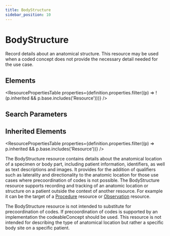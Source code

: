 ```yaml
---
title: BodyStructure
sidebar_position: 10
---
```



# BodyStructure

Record details about an anatomical structure. This resource may be used when a coded concept does not provide the necessary detail needed for the use case.

<Tabs queryString="section">
  <TabItem value="schema" label="Schema" default>

## Elements

<ResourcePropertiesTable
  properties={definition.properties.filter((p) => !(p.inherited && p.base.includes('Resource')))}
/>

## Search Parameters

<SearchParamsTable searchParams={definition.searchParameters} />

## Inherited Elements

<ResourcePropertiesTable properties={definition.properties.filter((p) => p.inherited && p.base.includes('Resource'))} />

  </TabItem>
  <TabItem value="usage" label="Usage">
<div> <a name="scope"></a> <p>  The <Link to="/docs/api/fhir/resources/bodystructure">BodyStructure</Link> resource contains details about the anatomical location of a specimen or body part, including patient information, identifiers, as well as text descriptions and images.  It provides for the addition of qualifiers such as laterality and directionality to the anatomic location for those use cases where precoordination of codes is not possible.  The <Link to="/docs/api/fhir/resources/bodystructure">BodyStructure</Link> resource supports recording and tracking of an anatomic location or structure on a patient outside the context of another resource.  For example it can be the target of a <a href="/docs/api/fhir/resources/procedure">Procedure</a> resource or <a href="/docs/api/fhir/resources/observation">Observation</a> resource. </p> </div>
  </TabItem>
  <TabItem value="relationships" label="Relationships">
<div> <a name="bnr"></a> <p> The <Link to="/docs/api/fhir/resources/bodystructure">BodyStructure</Link> resource is not intended to substitute for precoordination of codes.  If precoordination of codes is  supported by an implementation the codeableConcept should be used.  This resource is not intended for describing the type of anatomical location but rather a specific body site on a specific patient. </p> </div>
  </TabItem>


</Tabs>
